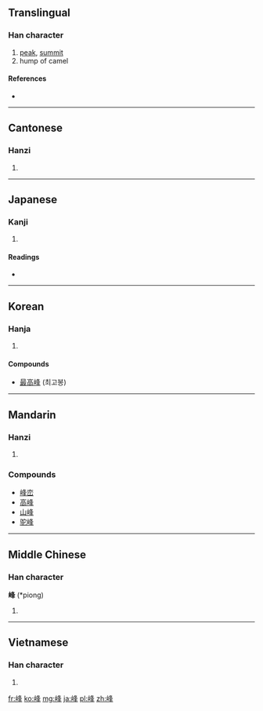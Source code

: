 {{also|峯}}
==Translingual==

===Han character===
{{Han char|rn=46|rad=山|as=07|sn=10|four=2775<sub>4</sub>|canj=山竹水十 (UHEJ)}}

# [[peak]], [[summit]]
# hump of camel

====References====
* {{Han ref|kx=0311.310|dkj=08094|dj=0612.010|hdz=10775.180|uh=5CF0|ud=23792|bh=AE70|bd=44656}}

----

==Cantonese==

===Hanzi===
{{yue-hanzi|jyut=|y=fung1}}

# {{defn|lang=yue|sort=山07}}

----

==Japanese==

===Kanji===
{{ja-kanji|grade=c|rs=山07}}

# {{defn|lang=ja|sort=山07}}

====Readings====
* {{ja-readings|on=[[ほう]] (hō)|kun=[[みね]] (mine)}}

----

==Korean==

===Hanja===
{{ko-hanja|hangeul=봉|rv=bong|mr=pong}}

# {{defn|lang=ko|sort=山07}}

====Compounds====
* [[最高峰]] (최고봉)

----

==Mandarin==

===Hanzi===
{{cmn-hanzi|pin=[[fēng]] ([[feng1]])|wg=feng<sup>1</sup>}}

# {{defn|lang=cmn|sort=山07}}

===Compounds===
* [[峰峦]]
* [[高峰]]
* [[山峰]]
* [[驼峰]]

----

==Middle Chinese==

===Han character===
'''峰''' (*piong)<!--note: asterisk indicates that this character appears more than four times in the Tang Dynasty corpus of literature-->

# {{defn|lang=zhx-mid|sort=山07}}

----

==Vietnamese==

===Han character===
{{vi-hantu|[[phong]]|rs=山07}}

# {{defn|lang=vi|sort=山07}}

[[fr:峰]]
[[ko:峰]]
[[mg:峰]]
[[ja:峰]]
[[pl:峰]]
[[zh:峰]]